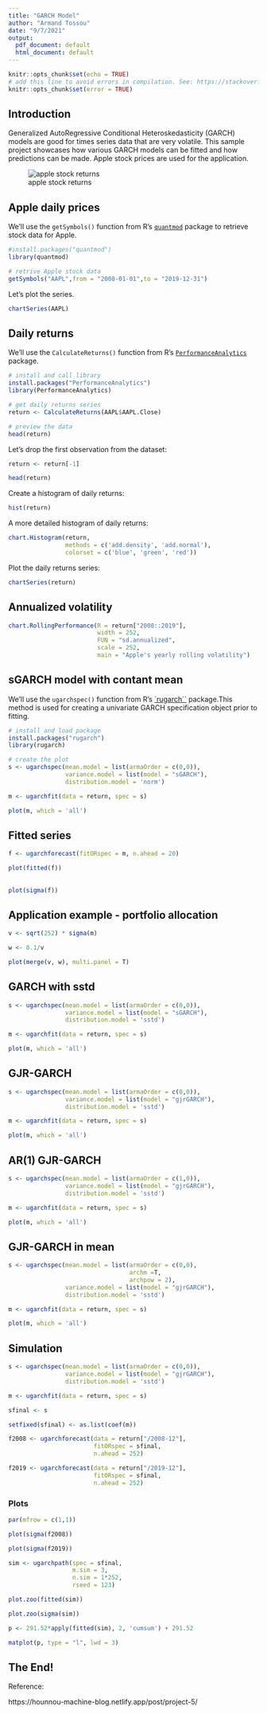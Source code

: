 ---
title: "GARCH Model"
author: "Armand Tossou"
date: "9/7/2021"
output:
  pdf_document: default
  html_document: default
---

```{r setup, include=FALSE}
knitr::opts_chunk$set(echo = TRUE)
# add this line to avoid errors in compilation. See: https://stackoverflow.com/questions/30519673/cant-resolve-error-in-rmd-file-anonymous-withcallinghandlers-withvisi
knitr::opts_chunk$set(error = TRUE)
```



## Introduction

Generalized AutoRegressive Conditional Heteroskedasticity (GARCH) models are good for times series data that are very volatile. This sample project showcases how various GARCH models can be fitted and how predictions can be made. Apple stock prices are used for the application.

![apple stock returns](C:/Users/adtos/Downloads/apple_stock.jpeg)


## Apple daily prices

We'll use the `getSymbols()` function from R's [`quantmod`](https://cran.r-project.org/web/packages/quantmod/quantmod.pdf) package to retrieve stock data for Apple.

```{r}
#install.packages("quantmod")
library(quantmod)

# retrive Apple stock data
getSymbols("AAPL",from = "2008-01-01",to = "2019-12-31")

```

Let's plot the series.


```{r }
chartSeries(AAPL)

```


## Daily returns

We'll use the `CalculateReturns()` function from R's [`PerformanceAnalytics`](https://cran.r-project.org/web/packages/PerformanceAnalytics/PerformanceAnalytics.pdf) package.


```{r }
# install and call library
install.packages("PerformanceAnalytics")
library(PerformanceAnalytics)

# get daily returns series
return <- CalculateReturns(AAPL$AAPL.Close)

# preview the data
head(return)
```
Let's drop the first observation from the dataset:

```{r }
return <- return[-1]

head(return)

```

Create a histogram of daily returns:


```{r }
hist(return)

```


A more detailed histogram of daily returns:


```{r }

chart.Histogram(return,
                methods = c('add.density', 'add.normal'),
                colorset = c('blue', 'green', 'red'))

```


Plot the daily returns series:



```{r }

chartSeries(return)

```


## Annualized volatility



```{r }

chart.RollingPerformance(R = return["2008::2019"],
                         width = 252,
                         FUN = "sd.annualized",
                         scale = 252,
                         main = "Apple's yearly rolling volatility")

```


## sGARCH model with contant mean

We'll use the `ugarchspec()` function from R's [`rugarch``](https://cran.r-project.org/web/packages/rugarch/rugarch.pdf) package.This method is used for creating a univariate GARCH specification object prior to fitting.

```{r }
# install and load package
install.packages("rugarch")
library(rugarch)

# create the plot
s <- ugarchspec(mean.model = list(armaOrder = c(0,0)),
                variance.model = list(model = "sGARCH"),
                distribution.model = 'norm')

m <- ugarchfit(data = return, spec = s)

plot(m, which = 'all')

```


## Fitted series



```{r }

f <- ugarchforecast(fitORspec = m, n.ahead = 20)

plot(fitted(f))

```


## 



```{r }

plot(sigma(f))

```


## Application example - portfolio allocation



```{r }

v <- sqrt(252) * sigma(m)

w <- 0.1/v

plot(merge(v, w), multi.panel = T)

```


## GARCH with sstd



```{r }

s <- ugarchspec(mean.model = list(armaOrder = c(0,0)),
                variance.model = list(model = "sGARCH"),
                distribution.model = 'sstd')

m <- ugarchfit(data = return, spec = s)

plot(m, which = 'all')

```


## GJR-GARCH



```{r }

s <- ugarchspec(mean.model = list(armaOrder = c(0,0)),
                variance.model = list(model = "gjrGARCH"),
                distribution.model = 'sstd')

m <- ugarchfit(data = return, spec = s)

plot(m, which = 'all')

```


## AR(1) GJR-GARCH



```{r }

s <- ugarchspec(mean.model = list(armaOrder = c(1,0)),
                variance.model = list(model = "gjrGARCH"),
                distribution.model = 'sstd')

m <- ugarchfit(data = return, spec = s)

plot(m, which = 'all')

```


## GJR-GARCH in mean



```{r }

s <- ugarchspec(mean.model = list(armaOrder = c(0,0),
                                  archm =T,
                                  archpow = 2),
                variance.model = list(model = "gjrGARCH"),
                distribution.model = 'sstd')

m <- ugarchfit(data = return, spec = s)

plot(m, which = 'all')

```


## Simulation



```{r }

s <- ugarchspec(mean.model = list(armaOrder = c(0,0)),
                variance.model = list(model = "gjrGARCH"),
                distribution.model = 'sstd')

m <- ugarchfit(data = return, spec = s)

sfinal <- s

setfixed(sfinal) <- as.list(coef(m))

f2008 <- ugarchforecast(data = return["/2008-12"],
                        fitORspec = sfinal,
                        n.ahead = 252)

f2019 <- ugarchforecast(data = return["/2019-12"],
                        fitORspec = sfinal,
                        n.ahead = 252)

```


### Plots



```{r }

par(mfrow = c(1,1))

plot(sigma(f2008))

```



```{r }

plot(sigma(f2019))

```




```{r }

sim <- ugarchpath(spec = sfinal,
                  m.sim = 3,
                  n.sim = 1*252,
                  rseed = 123)

plot.zoo(fitted(sim))

```




```{r }

plot.zoo(sigma(sim))

```




```{r }

p <- 291.52*apply(fitted(sim), 2, 'cumsum') + 291.52

matplot(p, type = "l", lwd = 3)

```
## The End!

Reference:

https://hounnou-machine-blog.netlify.app/post/project-5/